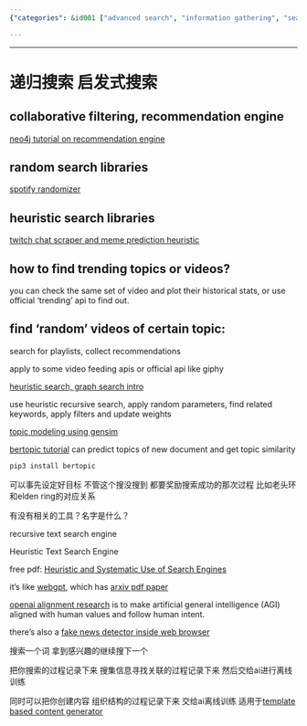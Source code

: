 ```yaml
---
{"categories": &id001 ["advanced search", "information gathering", "search", "semantic search"], "category": "Search Methods", "date": "2022-08-23 04:18:28", "description": "This article explores different search techniques, such as collaborative filtering and recommendation engines, along with random and heuristic libraries. It delves into scraping Twitch chat and predicting memes, detecting trending topics or videos using official APIs, recursive searching with filters and updates, topic modeling via Gensim, and identifying fake news in web browsers.", "tags": *id001, "title": "递归搜索 启发式搜索"}

---
```


------

# 递归搜索 启发式搜索

## collaborative filtering, recommendation engine

[neo4j tutorial on recommendation engine](https://neo4j.com/blog/collaborative-filtering-creating-teams/)

## random search libraries

[spotify randomizer](https://github.com/imdadahad/find-random-spotify-songs/blob/master/spotify_client.py)

## heuristic search libraries

[twitch chat scraper and meme prediction heuristic](https://github.com/epeguero/twitch-meme-scraper)

## how to find trending topics or videos?

you can check the same set of video and plot their historical stats, or use official 'trending' api to find out.

## find 'random' videos of certain topic:

search for playlists, collect recommendations

apply to some video feeding apis or official api like giphy

[heuristic search, graph search intro](https://zhuanlan.zhihu.com/p/384614837)

use heuristic recursive search, apply random parameters, find related keywords, apply filters and update weights

[topic modeling using gensim](https://blog.csdn.net/pipisorry/article/details/46447561)

[bertopic tutorial](https://hackernoon.com/nlp-tutorial-topic-modeling-in-python-with-bertopic-372w35l9) can predict topics of new document and get topic similarity

```bash
pip3 install bertopic
```

可以事先设定好目标 不管这个搜没搜到 都要奖励搜索成功的那次过程 比如老头环和elden ring的对应关系

有没有相关的工具？名字是什么？

recursive text search engine

Heuristic Text Search Engine

free pdf: [Heuristic and Systematic Use of Search Engines](https://academic.oup.com/jcmc/article/12/3/778/4582966?login=false)

it's like [webgpt](https://gpt3demo.com/apps/webgpt), which has [arxiv pdf paper](https://arxiv.org/pdf/2112.09332.pdf)

[openai alignment research](https://openai.com/alignment/) is to make artificial general intelligence (AGI) aligned with human values and follow human intent.

there's also a [fake news detector inside web browser](https://github.com/meghu2791/evaluateNeuralFakenewsDetectors)

搜索一个词 拿到感兴趣的继续搜下一个

把你搜索的过程记录下来 搜集信息寻找关联的过程记录下来 然后交给ai进行离线训练

同时可以把你创建内容 组织结构的过程记录下来 交给ai离线训练 适用于[template based content generator](./pyjom schedules.md)

